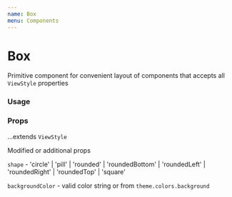 ```yaml
---
name: Box
menu: Components
---
```




# Box

Primitive component for convenient layout of components that accepts all `ViewStyle` properties

### Usage

<Playground>
  <Box
    // ...ViewStyle
    height={100}
    width={100}
    shape="rounded"
    elevation={5}
    backgroundColor="primaryDefault"
  />
</Playground>

### Props

...extends `ViewStyle`

Modified or additional props

`shape` - 'circle' | 'pill' | 'rounded' | 'roundedBottom' | 'roundedLeft' | 'roundedRight' | 'roundedTop' | 'square'

`backgroundColor` - valid color string or from `theme.colors.background`
